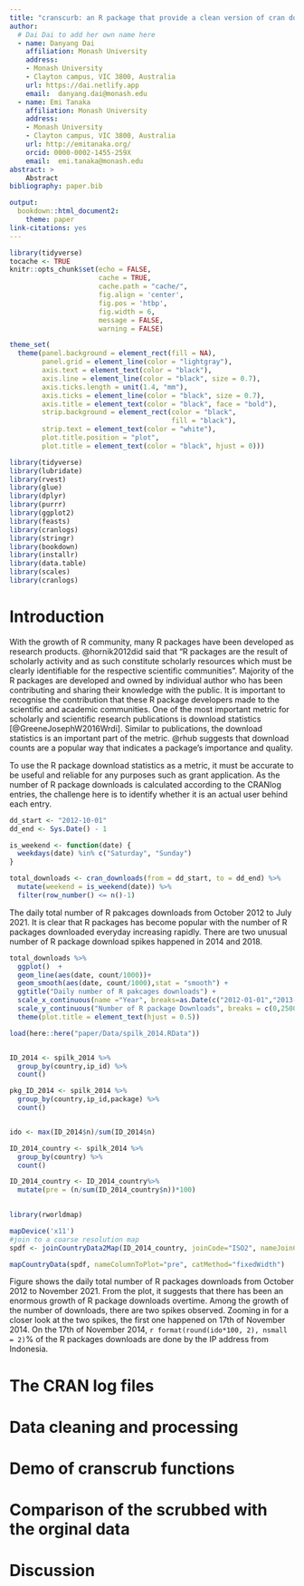 ```yaml
---
title: "cranscurb: an R package that provide a clean version of cran downloads"
author:
  # Dai Dai to add her own name here
  - name: Danyang Dai
    affiliation: Monash University
    address:
    - Monash University
    - Clayton campus, VIC 3800, Australia
    url: https://dai.netlify.app
    email:  danyang.dai@monash.edu
  - name: Emi Tanaka
    affiliation: Monash University
    address:
    - Monash University
    - Clayton campus, VIC 3800, Australia
    url: http://emitanaka.org/
    orcid: 0000-0002-1455-259X
    email:  emi.tanaka@monash.edu
abstract: >
    Abstract
bibliography: paper.bib

output:
  bookdown::html_document2:
    theme: paper
link-citations: yes
---
```


```r
library(tidyverse)
tocache <- TRUE
knitr::opts_chunk$set(echo = FALSE, 
                      cache = TRUE,
                      cache.path = "cache/",
                      fig.align = 'center', 
                      fig.pos = 'htbp', 
                      fig.width = 6,
                      message = FALSE,
                      warning = FALSE)

theme_set(
  theme(panel.background = element_rect(fill = NA),
        panel.grid = element_line(color = "lightgray"),
        axis.text = element_text(color = "black"),
        axis.line = element_line(color = "black", size = 0.7),
        axis.ticks.length = unit(1.4, "mm"),
        axis.ticks = element_line(color = "black", size = 0.7),
        axis.title = element_text(color = "black", face = "bold"),
        strip.background = element_rect(color = "black",
                                        fill = "black"),
        strip.text = element_text(color = "white"),
        plot.title.position = "plot",
        plot.title = element_text(color = "black", hjust = 0)))
```


```r
library(tidyverse)
library(lubridate)
library(rvest)
library(glue)
library(dplyr)
library(purrr)
library(ggplot2)
library(feasts)
library(cranlogs)
library(stringr)
library(bookdown)
library(installr)
library(data.table)
library(scales)
library(cranlogs)
```


# Introduction

With the growth of R community, many R packages have been developed as research products.
@hornik2012did said that "R packages are the result of scholarly activity and as such constitute scholarly resources which must be clearly identifiable for the respective scientific communities". Majority of the R packages are developed and owned by individual author who has been contributing and sharing their knowledge with the public. It is important to recognise the contribution that these R package developers made to the scientific and academic communities. One of the most important metric for scholarly and scientific research publications is download statistics [@GreeneJosephW2016Wrdi]. Similar to publications, the download statistics is an important part of the metric. @rhub suggests that download counts are a popular way that indicates a package's importance and quality.   


To use the R package download statistics as a metric, it must be accurate to be useful and reliable for any purposes such as grant application. As the number of R package downloads is calculated according to the CRANlog entries, the challenge here is to identify whether it is an actual user behind each entry. 

```r
dd_start <- "2012-10-01"
dd_end <- Sys.Date() - 1

is_weekend <- function(date) {
  weekdays(date) %in% c("Saturday", "Sunday")
}

total_downloads <- cran_downloads(from = dd_start, to = dd_end) %>% 
  mutate(weekend = is_weekend(date)) %>% 
  filter(row_number() <= n()-1)

```

The daily total number of R pakcages downloads from October 2012 to July 2021. It is clear that R packages has become popular with the number of R packages downloaded everyday increasing rapidly. There are two unusual number of R package download spikes happened in 2014 and 2018.

```r
total_downloads %>%
  ggplot()  + 
  geom_line(aes(date, count/1000))+
  geom_smooth(aes(date, count/1000),stat = "smooth") +
  ggtitle("Daily number of R pakcages downloads") +
  scale_x_continuous(name ="Year", breaks=as.Date(c("2012-01-01","2013-01-01","2014-01-01","2015-01-01","2016-01-01","2017-01-01","2018-01-01","2019-01-01","2020-01-01","2021-01-01")),labels = c("2012","2013","2014","2015","2016","2017","2018","2019","2020","2021")) +
  scale_y_continuous("Number of R package Downloads", breaks = c(0,2500,5000,7500,10000,15000,20000), labels = c("0","2.5m","5m","7.5m","10m","15m","20m"))+ 
  theme(plot.title = element_text(hjust = 0.5))

```

```r
load(here::here("paper/Data/spilk_2014.RData"))


ID_2014 <- spilk_2014 %>%  
  group_by(country,ip_id) %>% 
  count()

pkg_ID_2014 <- spilk_2014 %>%  
  group_by(country,ip_id,package) %>% 
  count()


ido <- max(ID_2014$n)/sum(ID_2014$n)

ID_2014_country <- spilk_2014 %>% 
  group_by(country) %>% 
  count() 

ID_2014_country <- ID_2014_country%>% 
  mutate(pre = (n/sum(ID_2014_country$n))*100)
  


```


```r
library(rworldmap)

mapDevice('x11')
#join to a coarse resolution map
spdf <- joinCountryData2Map(ID_2014_country, joinCode="ISO2", nameJoinColumn="country")

mapCountryData(spdf, nameColumnToPlot="pre", catMethod="fixedWidth")
```


Figure  shows the daily total number of R packages downloads from October 2012 to November 2021. From the plot, it suggests that there has been an enormous growth of R package downloads overtime. Among the growth of the number of downloads, there are two spikes observed. Zooming in for a closer look at the two spikes, the first one happened on 17th of November 2014. On the 17th of November 2014, `r format(round(ido*100, 2), nsmall = 2)`\% of the R packages downloads are done by the IP address from Indonesia.  







# The CRAN log files


# Data cleaning and processing 


# Demo of cranscrub functions 


# Comparison of the scrubbed with the orginal data 


# Discussion

